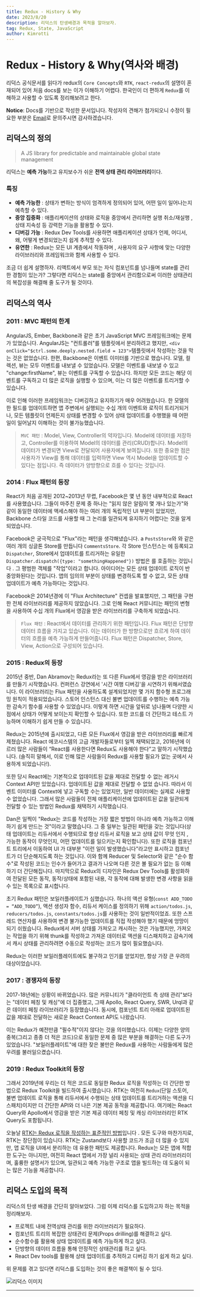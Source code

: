 ```yaml
---
title: Redux - History & Why
date: 2023/8/20
description: 리덕스의 탄생배경과 목적을 알아보자.
tag: Redux, State, JavaScript
author: Kimrotti
---
```


# Redux - History & Why(역사와 배경)

리덕스 공식문서를 읽다가 redux의 `Core Concepts`와 `RTK`, `react-redux`의 설명이 혼재되어 있어 처음 docs를 보는 이가 이해하기 어렵다.  한국인이 더 편하게 `Redux`를 이해하고 사용할 수 있도록 정리해보려고 한다.

**Notice**: Docs를 기반으로 작성한 문서입니다. 작성자의 견해가 첨가되오니 수정이 필요한 부분은 [Email](mailto:kimrotti6239@gmail.com)로 문의주시면 감사하겠습니다.

## 리덕스의 정의

>A JS library for predictable and maintainable global state management

리덕스는 **예측 가능**하고 유지보수가 쉬운 **전역 상태 관리 라이브러리**이다.

### 특징

- **예측 가능한** : 상태가 변하는 방식이 엄격하게 정의되어 있어, 어떤 일이 일어나는지 예측할 수 있다.
- **중앙 집중화** : 애플리케이션의 상태와 로직을 중앙에서 관리하면 실행 취소/재실행 , 상태 지속성 등 강력한 기능을 활용할 수 있다.
- **디버깅 가능** : Redux Dev Tools를 사용하면 애플리케이션 상태가 언제, 어디서, 왜, 어떻게 변경되었는지 쉽게 추적할 수 있다.
- **유연한** : Redux는 모든 UI 계층에서 작동하며 , 사용자의 요구 사항에 맞는 다양한 라이브러리와 프레임워크와 함께 사용할 수 있다.

조금 더 쉽게 설명하자. 리액트에서 부모 또는 자식 컴포넌트를 넘나들며 state를 관리한 경험이 있는가? 그렇다면 리덕스는 state를 중앙에서 관리함으로써 이러한 상태관리의 복잡성을 해결해 줄 도구가 될 것이다.

## 리덕스의 역사

### 2011 : MVC 패턴의 한계

AngularJS, Ember, Backbone과 같은 초기 JavaScript MVC 프레임워크에는 문제가 있었습니다. AngularJS는 "컨트롤러"를 템플릿에서 분리하려고 했지만, `<div onClick="$ctrl.some.deeply.nested.field = 123">`템플릿에서 작성하는 것을 막는 것은 없었습니다. 한편, Backbone은 이벤트 이미터를 기반으로 했습니다. 모델, 컬렉션, 뷰는 모두 이벤트를 내보낼 수 있었습니다. 모델은 이벤트를 내보낼 수 있고 "change:firstName", 뷰는 이벤트를 구독할 수 있습니다. 하지만 모든 코드는 해당 이벤트를 구독하고 더 많은 로직을 실행할 수 있으며, 이는 더 많은 이벤트를 트리거할 수 있습니다.

이로 인해 이러한 프레임워크는 디버깅하고 유지하기가 매우 어려웠습니다. 한 모델의 한 필드를 업데이트하면 앱 주변에서 실행되는 수십 개의 이벤트와 로직이 트리거되거나, 모든 템플릿이 언제든지 상태를 변경할 수 있어 상태 업데이트를 수행했을 때 어떤 일이 일어날지 이해하는 것이 불가능했습니다.


>`MVC 패턴` : Model, View, Controller의 약자입니다. Model에 데이터를 저장하고, Controller를 이용하여 Model의 데이터를 관리(CRUD)합니다. Model의 데이터가 변경되면 View로 전달되어 사용자에게 보여집니다. 또한 중요한 점은 사용자가 View를 통해 데이터를 입력하면 View 역시 Model을 업데이트할 수 있다는 점입니다. 즉 데이터가 양방향으로 흐를 수 있다는 것입니다.

### 2014 : Flux 패턴의 등장

React가 처음 공개된 2012~2013년 무렵, Facebook은 몇 년 동안 내부적으로 React를 사용했습니다. 그들이 마주친 문제 중 하나는 "읽지 않은 알림이 몇 개나 있는가"와 같이 동일한 데이터에 액세스해야 하는 여러 개의 독립적인 UI 부분이 있었지만, Backbone 스타일 코드를 사용할 때 그 논리를 일관되게 유지하기 어렵다는 것을 알게 되었습니다.

Facebook은 궁극적으로 "Flux"라는 패턴을 생각해냈습니다. a `PostsStore`와 와 같은 여러 개의 싱글톤 Store를 만듭니다 `CommentsStore`. 각 Store 인스턴스는 에 등록되고 `Dispatcher`, Store에서 업데이트를 트리거하는 유일한`Dispatcher.dispatch({type: "somethingHappened"})` 방법은 를 호출하는 것입니다 . 그 평범한 객체를 "작업"이라고 합니다. 아이디어는 모든 상태 업데이트 로직이 반중앙화된다는 것입니다. 앱의 임의의 부분이 상태를 변경하도록 할 수 없고, 모든 상태 업데이트가 예측 가능하다는 것입니다.

Facebook은 2014년경에 이 "Flux Architecture" 컨셉을 발표했지만, 그 패턴을 구현한 전체 라이브러리를 제공하지 않았습니다. 그로 인해 React 커뮤니티는 패턴의 변형을 사용하여 수십 개의 Flux에서 영감을 받은 라이브러리를 구축하게 되었습니다.

>`Flux 패턴` : React에서 데이터를 관리하기 위한 패턴입니다. Flux 패턴은 단방향 데이터 흐름을 가지고 있습니다. 이는 데이터가 한 방향으로만 흐르게 하여 데이터의 흐름을 예측 가능하게 만들어줍니다. Flux 패턴은 Dispatcher, Store, View, Action으로 구성되어 있습니다.

### 2015 : Redux의 등장

2015년 중반, Dan Abramov는 Redux라는 또 다른 Flux에서 영감을 받은 라이브러리를 만들기 시작했습니다. 컨퍼런스 강연에서 '시간 여행 디버깅'을 시연하기 위해서였습니다. 이 라이브러리는 Flux 패턴을 사용하도록 설계되었지만 몇 가지 함수형 프로그래밍 원칙이 적용되었습니다. 스토어 인스턴스 대신 불변 업데이트를 수행하는 예측 가능한 감속기 함수를 사용할 수 있었습니다. 이렇게 하면 시간을 앞뒤로 넘나들며 다양한 시점에서 상태가 어떻게 보이는지 확인할 수 있습니다. 또한 코드를 더 간단하고 테스트 가능하며 이해하기 쉽게 만들 수 있습니다.

Redux는 2015년에 출시되었고, 다른 모든 Flux에서 영감을 받은 라이브러리를 빠르게 제쳤습니다. React 에코시스템의 고급 개발자들로부터 일찍 채택되었고, 2016년에 이르러 많은 사람들이 “React를 사용한다면 Redux도 사용해야 한다”고 말하기 시작했습니다. (솔직히 말해서, 이로 인해 많은 사람들이 Redux를 사용할 필요가 없는 곳에서 사용하게 되었습니다!).

또한 당시 React에는 기본적으로 업데이트된 값을 제대로 전달할 수 없는 레거시 Context API만 있었습니다. 업데이트된 값을 제대로 전달할 수 없었 습니다. 따라서 이벤트 이미터를 Context에 넣고 구독할 수는 있었지만, 일반 데이터에는 실제로 사용할 수 없었습니다. 그래서 많은 사람들이 전체 애플리케이션에 업데이트된 값을 일관되게 전달할 수 있는 방법인 Redux를 채택하기 시작했습니다.

Dan은 일찍이 "Redux는 코드를 작성하는 가장 짧은 방법이 아니라 예측 가능하고 이해하기 쉽게 만드는 것"이라고 말했습니다. 그 중 일부는 일관된 패턴을 갖는 것입니다(상태 업데이트는 리듀서에서 수행되므로 항상 리듀서 로직을 보고 상태 값이 무엇 인지 , 가능한 동작이 무엇인지, 어떤 업데이트를 일으키는지 확인합니다). 또한 로직을 컴포넌트 트리에서 이동하여 UI 가 대부분 "이런 일이 발생했습니다"라고만 표시하고 컴포넌트가 더 단순해지도록 하는 것입니다. 이와 함께 Reducer 및 Selector와 같은 "순수 함수"로 작성된 코드는 인수가 들어가고 결과가 나오며 다른 것은 볼 필요가 없는 등 이해하기 더 간단해집니다. 마지막으로 Redux의 디자인은 Redux Dev Tools를 활성화하여 전달된 모든 동작, 동작/상태에 포함된 내용, 각 동작에 대해 발생한 변경 사항을 읽을 수 있는 목록으로 표시합니다.

초기 Redux 패턴은 보일러플레이트가 심했습니다. 하나의 액션 유형(`const ADD_TODO = “ADD_TODO”`), 액션 생성자 함수, 리듀서 케이스를 정의하기 위해 `action/todos.js`, `reducers/todos.js`, `constants/todos.js`를 사용하는 것이 일반적이었죠. 또한 스프레드 연산자를 사용하여 변경 불가능한 업데이트를 직접 작성해야 했기 때문에 엉망이 되기 쉬웠습니다. Redux에서 서버 상태를 가져오고 캐시하는 것은 가능했지만, 가져오는 작업을 하기 위해 thunk를 작성하고 가져온 데이터로 액션을 디스패치하고 감속기에서 캐시 상태를 관리하려면 수동으로 작성하는 코드가 많이 필요했습니다.

Redux는 이러한 보일러플레이트에도 불구하고 인기를 얻었지만, 항상 가장 큰 우려의 대상이었습니다.

### 2017 : 경쟁자의 등장

2017-18년에는 상황이 바뀌었습니다. 많은 커뮤니티가 "클라이언트 측 상태 관리"보다는 "데이터 페칭 및 캐싱"에 더 집중했고, 그때 Apollo, React Query, SWR, Urql과 같은 데이터 페칭 라이브러리가 등장했습니다. 동시에, 컴포넌트 트리 아래로 업데이트된 값을 제대로 전달하는 새로운 React Context API도 나왔습니다.

이는 Redux가 예전만큼 "필수적"이지 않다는 것을 의미했습니다. 이제는 다양한 양의 중복(그리고 종종 더 적은 코드)으로 동일한 문제 중 많은 부분을 해결하는 다른 도구가 있었습니다. "보일러플레이트"에 대한 잦은 불만은 Redux를 사용하는 사람들에게 많은 우려를 불러일으켰습니다.


### 2019 : Redux Toolkit의 등장

그래서 2019년에 우리는 더 적은 코드로 동일한 Redux 로직을 작성하는 더 간단한 방법으로 Redux Toolkit을 빌드하여 출시했습니다. RTK는 여전히 `Redux`(단일 스토어, 불변 업데이트 로직을 통해 리듀서에서 수행되는 상태 업데이트를 트리거하는 액션을 디스패치)이지만 더 간단한 API와 더 나은 기본 제공 동작을 제공합니다. 여기에는 React Query와 Apollo에서 영감을 받은 기본 제공 데이터 페칭 및 캐싱 라이브러리인 RTK Query도 포함됩니다.

오늘날 [RTK는 Redux 로직을 작성하는 표준적인 방법](https://redux.js.org/introduction/why-rtk-is-redux-today)입니다 . 모든 도구와 마찬가지로, RTK는 장단점이 있습니다. RTK는 Zustand보다 사용할 코드가 조금 더 많을 수 있지만, 앱 로직을 UI에서 분리하는 데 유용한 패턴도 제공합니다. Redux는 모든 앱에 적합한 도구는 아니지만, 여전히 React 앱에서 가장 널리 사용되는 상태 관리 라이브러리이며, 훌륭한 설명서가 있으며, 일관되고 예측 가능한 구조로 앱을 빌드하는 데 도움이 되는 많은 기능을 제공합니다.


## 리덕스 도입의 목적

리덕스의 탄생 배경을 간단히 알아보았다. 그럼 이제 리덕스를 도입하고자 하는 목적을 정리해보자.

- 프로젝트 내에 전역상태 관리를 위한 라이브러리가 필요하다.
- 컴포넌트 트리의 복잡한 상태관리 문제(Props drilling)를 해결하고 싶다.
- 순수함수를 활용해 상태 업데이트를 예측 가능하게 하고 싶다.
- 단방향의 데이터 흐름을 통해 안정적인 상태관리를 하고 싶다.
- React Dev tools를 활용해 상태 업데이트를 추적하고 디버깅 하기 쉽게 하고 싶다.

위 문제를 겪고 있다면 리덕스를 도입하는 것이 좋은 해결책이 될 수 있다.

![리덕스 이미지](https://miro.medium.com/v2/resize:fit:1400/1*BjzznWiWyk7RNPMQ6Kp0vQ.png)

---